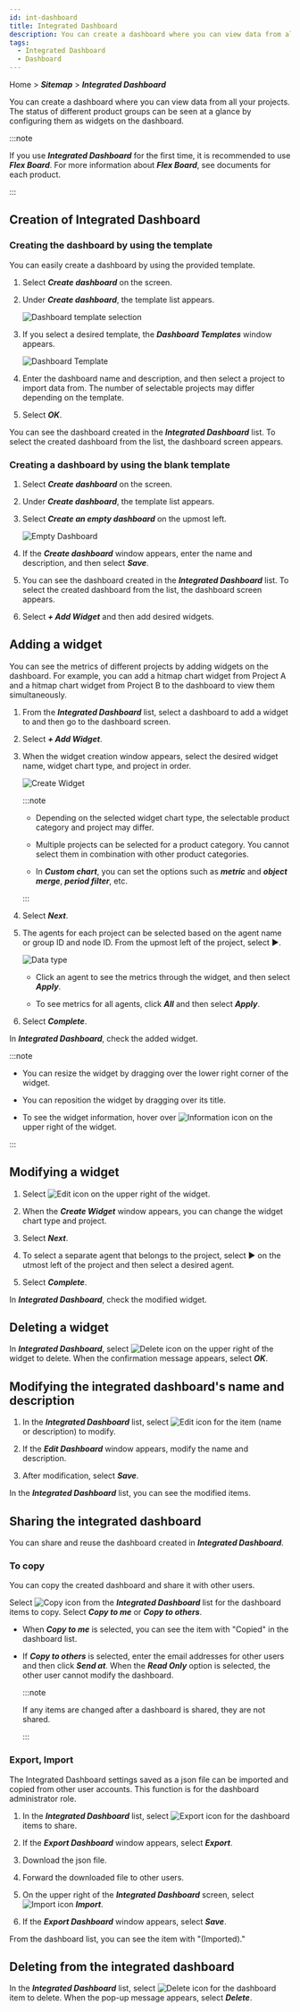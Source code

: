 ```yaml
---
id: int-dashboard
title: Integrated Dashboard
description: You can create a dashboard where you can view data from all your projects.
tags:
  - Integrated Dashboard
  - Dashboard
---
```


Home > **_Sitemap_** > **_Integrated Dashboard_**

You can create a dashboard where you can view data from all your projects. The status of different product groups can be seen at a glance by configuring them as widgets on the dashboard.

:::note

If you use **_Integrated Dashboard_** for the first time, it is recommended to use **_Flex Board_**. For more information about **_Flex Board_**, see documents for each product.


<Link2flexboard />

:::

## Creation of Integrated Dashboard

### Creating the dashboard by using the template

You can easily create a dashboard by using the provided template.

1. Select **_Create dashboard_** on the screen.

2. Under **_Create dashboard_**, the template list appears.

   ![Dashboard template selection](/img/integrated-dashboard-sel-template-1.png)

3. If you select a desired template, the **_Dashboard Templates_** window appears.

   ![Dashboard Template](/img/main-int-dashboard-sel-template.png)

4. Enter the dashboard name and description, and then select a project to import data from. The number of selectable projects may differ depending on the template.

5. Select **_OK_**.

You can see the dashboard created in the **_Integrated Dashboard_** list. To select the created dashboard from the list, the dashboard screen appears.

### Creating a dashboard by using the blank template

1. Select **_Create dashboard_** on the screen.

2. Under **_Create dashboard_**, the template list appears.

3. Select **_Create an empty dashboard_** on the upmost left.

   ![Empty Dashboard](/img/integrated-dashboard-sel-template.png)

4. If the **_Create dashboard_** window appears, enter the name and description, and then select **_Save_**.

5. You can see the dashboard created in the **_Integrated Dashboard_** list. To select the created dashboard from the list, the dashboard screen appears.

6. Select **_+ Add Widget_** and then add desired widgets.

## Adding a widget

You can see the metrics of different projects by adding widgets on the dashboard. For example, you can add a hitmap chart widget from Project A and a hitmap chart widget from Project B to the dashboard to view them simultaneously.

1. From the **_Integrated Dashboard_** list, select a dashboard to add a widget to and then go to the dashboard screen.

2. Select **_+ Add Widget_**.

3. When the widget creation window appears, select the desired widget name, widget chart type, and project in order.

   ![Create Widget](/img/int-dashboard-add-widget.png)

   :::note

   - Depending on the selected widget chart type, the selectable product category and project may differ.

   - Multiple projects can be selected for a product category. You cannot select them in combination with other product categories.

   - In **_Custom chart_**, you can set the options such as **_metric_** and **_object merge_**, **_period filter_**, etc.

   :::

4. Select **_Next_**.

5. The agents for each project can be selected based on the agent name or group ID and node ID. From the upmost left of the project, select ▶︎.

   ![Data type](/img/int-dashboard-widget-data.png)

   - Click an agent to see the metrics through the widget, and then select **_Apply_**.

   - To see metrics for all agents, click **_All_** and then select **_Apply_**.

6. Select **_Complete_**.

In **_Integrated Dashboard_**, check the added widget.

:::note

- You can resize the widget by dragging over the lower right corner of the widget.

- You can reposition the widget by dragging over its title.

- To see the widget information, hover over ![Information icon](/img/ico-widget-info.svg) on the upper right of the widget.

:::

## Modifying a widget

1. Select ![Edit icon](/img/ico-edit.svg) on the upper right of the widget.

2. When the **_Create Widget_** window appears, you can change the widget chart type and project.

3. Select **_Next_**.

4. To select a separate agent that belongs to the project, select ▶︎ on the utmost left of the project and then select a desired agent.

5. Select **_Complete_**.

In **_Integrated Dashboard_**, check the modified widget.

## Deleting a widget

In **_Integrated Dashboard_**, select ![Delete icon](/img/ico-close.svg) on the upper right of the widget to delete. When the confirmation message appears, select **_OK_**.

## Modifying the integrated dashboard's name and description

1. In the **_Integrated Dashboard_** list, select ![Edit icon](/img/ico-edit.svg) for the item (name or description) to modify. 

2. If the **_Edit Dashboard_** window appears, modify the name and description. 

3. After modification, select **_Save_**.

In the **_Integrated Dashboard_** list, you can see the modified items.

## Sharing the integrated dashboard

You can share and reuse the dashboard created in **_Integrated Dashboard_**.

### To copy

You can copy the created dashboard and share it with other users.

Select ![Copy icon](/img/ico-copy.svg) from the **_Integrated Dashboard_** list for the dashboard items to copy. Select **_Copy to me_** or **_Copy to others_**.

- When **_Copy to me_** is selected, you can see the item with "Copied" in the dashboard list.

- If **_Copy to others_** is selected, enter the email addresses for other users and then click **_Send at_**. When the **_Read Only_** option is selected, the other user cannot modify the dashboard.

  :::note

  If any items are changed after a dashboard is shared, they are not shared.

  :::

### Export, Import

The Integrated Dashboard settings saved as a json file can be imported and copied from other user accounts. This function is for the dashboard administrator role.

1. In the **_Integrated Dashboard_** list, select ![Export icon](/img/ico-export.svg) for the dashboard items to share.

2. If the **_Export Dashboard_** window appears, select **_Export_**.

3. Download the json file.

4. Forward the downloaded file to other users.

5. On the upper right of the **_Integrated Dashboard_** screen, select ![Import icon](/img/ico-import.svg) **_Import_**.

6. If the **_Export Dashboard_** window appears, select **_Save_**.

From the dashboard list, you can see the item with "(Imported)."

## Deleting from the integrated dashboard

In the **_Integrated Dashboard_** list, select ![Delete icon](/img/ico-trash.svg) for the dashboard item to delete. When the pop-up message appears, select **_Delete_**.
